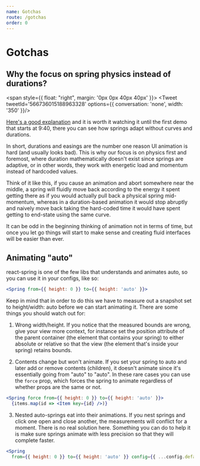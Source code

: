 ```yaml
---
name: Gotchas
route: /gotchas
order: 0
---
```



# Gotchas

## Why the focus on spring physics instead of durations?


<span style={{ float: "right", margin: '0px 0px 40px 40px' }}>
  <Tweet tweetId='566736015188963328' options={{ conversation: 'none', width: '350' }}/>
</span>

[Here's a good explanation](https://www.youtube.com/watch?v=1tavDv5hXpo&feature=youtu.be&t=6m17s) and it is worth it watching it until the first demo that starts at 9:40, there you can see how springs adapt without curves and durations.

In short, durations and easings are the number one reason UI animation is hard (and usually looks bad). This is why our focus is on physics first and foremost, where duration mathematically doesn't exist since springs are adaptive, or in other words, they work with energetic load and momentum instead of hardcoded values.

Think of it like this, if you cause an animation and abort somewhere near the middle, a spring will fluidly move back according to the energy it spent getting there as if you would actually pull back a physical spring mid-momentum, whereas in a duration-based animation it would stop abruptly and naively move back taking the hard-coded time it would have spent getting to end-state using the same curve.

It can be odd in the beginning thinking of animation not in terms of time, but once you let go things will start to make sense and creating fluid interfaces will be easier than ever.

## Animating "auto"

react-spring is one of the few libs that understands and animates auto, so you can use it in your configs, like so:

```jsx
<Spring from={{ height: 0 }} to={{ height: 'auto' }}>
```

Keep in mind that in order to do this we have to measure out a snapshot set to height/width: auto before we can start animating it. There are some things you should watch out for:

1. Wrong width/height. If you notice that the measured bounds are wrong, give your view more context, for instance set the position attribute of the parent container (the element that contains your spring) to either absolute or relative so that the view (the element that's inside your spring) retains bounds.

2. Contents change but won't animate. If you set your spring to auto and later add or remove contents (children), it doesn't animate since it's essentially going from "auto" to "auto". In these rare cases you can use the `force` prop, which forces the spring to animate regardless of whether props are the same or not.

```jsx
<Spring force from={{ height: 0 }} to={{ height: 'auto' }}>
  {items.map(id => <Item key={id} />)}
```

3. Nested auto-springs eat into their animations. If you nest springs and click one open and close another, the measurements will conflict for a moment. There is no real solution here. Something you can do to help it is make sure springs animate with less precision so that they will complete faster.

```jsx
<Spring
  from={{ height: 0 }} to={{ height: 'auto' }} config={{ ...config.default, precision: 1 }}>
```